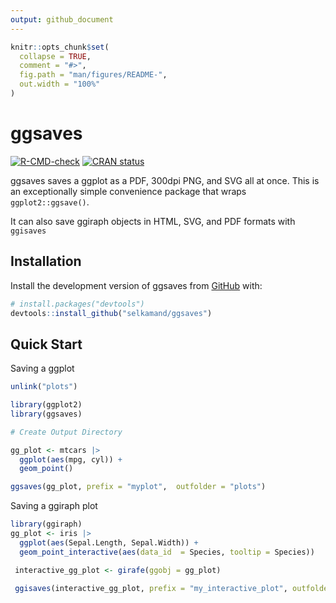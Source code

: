 ```yaml
---
output: github_document
---
```


<!-- README.md is generated from README.Rmd. Please edit that file -->

```r
knitr::opts_chunk$set(
  collapse = TRUE,
  comment = "#>",
  fig.path = "man/figures/README-",
  out.width = "100%"
)
```

# ggsaves

<!-- badges: start -->
[![R-CMD-check](https://github.com/selkamand/ggsaves/actions/workflows/R-CMD-check.yaml/badge.svg)](https://github.com/selkamand/ggsaves/actions/workflows/R-CMD-check.yaml)
[![CRAN status](https://www.r-pkg.org/badges/version/ggsaves)](https://CRAN.R-project.org/package=ggsaves)
<!-- badges: end -->

ggsaves saves a ggplot as a PDF, 300dpi PNG, and SVG all at once. This is an exceptionally simple convenience package that wraps `ggplot2::ggsave()`.

It can also save ggiraph objects in HTML, SVG, and PDF formats with `ggisaves`

## Installation


Install the development version of ggsaves from [GitHub](https://github.com/) with:

``` r
# install.packages("devtools")
devtools::install_github("selkamand/ggsaves")
```

## Quick Start

Saving a ggplot

```r
unlink("plots")
```

```r
library(ggplot2)
library(ggsaves)

# Create Output Directory

gg_plot <- mtcars |> 
  ggplot(aes(mpg, cyl)) + 
  geom_point() 

ggsaves(gg_plot, prefix = "myplot",  outfolder = "plots")
```

Saving a ggiraph plot

```r
library(ggiraph)
gg_plot <- iris |> 
  ggplot(aes(Sepal.Length, Sepal.Width)) + 
  geom_point_interactive(aes(data_id  = Species, tooltip = Species))

 interactive_gg_plot <- girafe(ggobj = gg_plot)
 
 ggisaves(interactive_gg_plot, prefix = "my_interactive_plot", outfolder = "interactive_plots")
```


